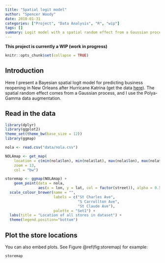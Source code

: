 ```yaml
---
title: "Spatial logit model"
author: "Spencer Woody"
date: 2018-01-31
categories: ["Project", "Data Analysis", "R", "wip"]
tags: []
summary: Logit model with a spatial random effect from a Gaussian process, with application to business reopening in New Orleans after Hurricane Katrina
---
```


**This project is currently a WIP (work in progress)**

```r
knitr::opts_chunk$set(collapse = TRUE)
```

## Introduction

Here I present a Bayesian spatial logit model for predicting business reopening in New Orleans after Hurricane Katrina (get the data [here](https://github.com/spencerwoody/site_build/tree/master/content/post/data)). The spatial random effect comes from a Gaussian process, and I use the Polya-Gamma data augmentation.

## Read in the data

```r
library(dplyr)
library(ggplot2)
theme_set(theme_bw(base_size = 12))
library(ggmap)

nola <- read.csv("data/nola.csv")
```

```r
NOLAmap <- get_map(
    location = c(min(nola$lon), min(nola$lat), max(nola$lon), max(nola$lat)), 
    zoom = 13, 
    col = "bw")

storemap <- ggmap(NOLAmap) + 
	geom_point(data = nola, 
	           aes(x = lon, y = lat, col = factor(street)), alpha = 0.5) +
  scale_colour_brewer(name = "", 
                      labels = c("St Charles Ave", 
                                 "S Carrollton Ave", 
                                 "St Claude Ave"),
                      palette = "Set1") +
  labs(title = "Location of all stores in dataset") + 
  theme(legend.position="bottom")
```


## Plot the store locations

You can also embed plots. See Figure \@ref(fig:storemap) for example:

```r
storemap
```
